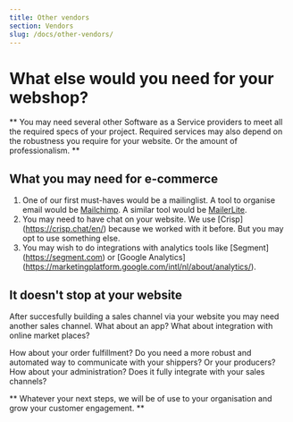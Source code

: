 ```yaml
---
title: Other vendors
section: Vendors
slug: /docs/other-vendors/
---
```


# What else would you need for your webshop?

** You may need several other Software as a Service providers to meet all
the required specs of your project. Required services may also depend on
the robustness you require for your website. Or the amount of
professionalism. **

## What you may need for e-commerce

1. One of our first must-haves would be a mailinglist. A tool to organise 
email would be [Mailchimp](https://mailchimp.com). A similar tool would be
[MailerLite](https://www.mailerlite.com). 
2. You may need to have chat on your website. We use [Crisp]
(https://crisp.chat/en/) because we worked with it before. But you may 
opt to use something else.
3. You may wish to do integrations with analytics tools like [Segment]
(https://segment.com) or [Google Analytics]
(https://marketingplatform.google.com/intl/nl/about/analytics/).

## It doesn't stop at your website

After succesfully building a sales channel via your website you may need
another sales channel. What about an app? What about integration with 
online market places?

How about your order fulfillment? Do you need a more robust and automated
way to communicate with your shippers? Or your producers? How about your
administration? Does it fully integrate with your sales channels?

** Whatever your next steps, we will be of use to your organisation and
grow your customer engagement. ** 

